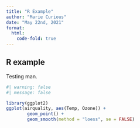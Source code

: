 ```yaml
---
title: "R Example"
author: "Marie Curious"
date: "May 22nd, 2021"
format: 
  html:
    code-fold: true
---
```



## R example

Testing man.

```r
#| warning: false
#| message: false

library(ggplot2)
ggplot(airquality, aes(Temp, Ozone)) +
        geom_point() +
        geom_smooth(method = "loess", se = FALSE)
```


